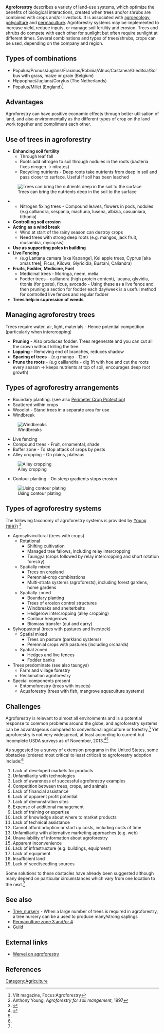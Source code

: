 '''Agroforestry''' describes a variety of land-use systems, which optimize the benefits of biological interactions, created when trees and/or shrubs are combined with crops and/or livestock. It is associated with [[agroecology]], [[polyculture]] and [[permaculture]]. Agroforestry systems may be implemented to increase yield, reduce inputs, or manage soil fertility and erosion. Trees and shrubs do compete with each other for sunlight but often require sunlight at different times. Several combinations and types of trees/shrubs, crops can be used, depending on the company and region.

==Types of combinations==
* Populus/Prunus/Juglans/Fraxinus/Robinia/Alnus/Castanea/Gleditsia/Sorbus with grass, maize or grain (Belgium)
* Hippophae/Juglans/Corylus (The Netherlands)
* Populus/Millet (England)<ref>Vilt magazine, Focus:Agroforestry</ref>

==Advantages==
Agroforestry can have positive economic effects through better utilisation of land, and also environmentally as the different types of crop on the land work together and compliment each other.

== Use of trees in agroforestry ==
* '''Enhancing soil fertility''' 
** Through leaf fall
** Roots add nitrogen to soil through nodules in the roots (bacteria fixes nirogen -> nitrates)
** Recycling nutrients - Deep roots take nutrients from deep in soil and pass closer to surface. Useful if soil has been leached
[[Image:nutrientflow.gif |none|thumb|Trees can bring the nutrients deep in the soil to the surface]]
** Nitrogen fixing trees - Compound leaves, flowers in pods, nodules (e.g calliandra, sespania, machuna, lusena, albizia, casuaniara, tithonia)
* '''Controlling soil erosion'''
* '''Acting as a wind break'''
** Wind at start of the rainy season can destroy crops
** Need trees with strong deep roots (e.g. mangos, jack fruit, musambia, mysopsis)
* '''Use as supporting poles in building'''
* '''Live Fencing''' 
** (e.g Lantana camara [aka Kapange], Kei apple trees, Cyprus [aka xmas tree], Ficus, Kilowa, Glyricidia, Bustani, Caliandra)
* '''Fruits, Fodder, Medicine, Fuel'''
** Medicinal trees - Moringa, neem, melia
** Fodder trees - calliandra (high protein content), lucana, glyvidia, titonia (for goats), ficus, avocado - Using these as a live fence and then pruning a section for fodder each day/week is a useful method for controlled live fences and regular fodder
* '''Trees help in supression of weeds'''

== Managing agroforestry trees ==
Trees require water, air, light, materials - Hence potential competition (particularly when intercropping)
* '''Pruning''' - Also produces fodder. Trees regenerate and you can cut all the crown without killing the tree 
* '''Lopping''' - Removing end of branches, reduces shadow
* '''Spacing of trees''' - (e.g mango - 12m)
* '''Prune the roots''' - (e.g calliandria - dig 1ft with hoe and cut the roots every season -> keeps nutrients at top of soil, encourages deep root growth)

== Types of agroforestry arrangements ==
* Boundary planting. (see also [[Perimeter Crop Protection]])
* Scattered within crops
* Woodlot - Stand trees in a separate area for use
* Windbreak
[[Image:windbreak.gif |none|thumb|Windbreaks]]
* Live fencing
* Compound trees - Fruit, ornamental, shade
* Buffer zone - To stop attack of crops by pests
* Alley cropping - On plains, plateaus
[[Image:alleycropping.gif |none|thumb|Alley cropping]]
* Contour planting - On steep gradients stops erosion
[[Image:contourplanting.gif |none|thumb|Using contour plating]]

== Types of agroforestry systems ==

The following taxonomy of agroforestry systems is provided by [[Agroforestry for soil management‎|Young (1997)]] <ref>Anthony Young, ''Agroforestry for soil mangement'', 1997</ref>

* Agrosylivicultural (trees with crops)
** Rotational
*** Shifting cultivation 
*** Managed tree fallows, including relay intercropping 
*** Taungya (crops followed by relay intercropping and short rotation forestry) 
** Spatially mixed
*** Trees on cropland 
*** Perennial-crop combinations 
*** Multi-strata systems (agroforests), including forest gardens, home gardens 
** Spatially zoned
*** Boundary planting 
*** Trees of erosion control structures 
*** Windbreaks and shelterbelts 
*** Hedgerow intercropping (alley cropping) 
*** Contour hedgerows 
*** Biomass transfer (cut and carry) 
* Sylvopastoral (trees with pastures and livestock)
** Spatial mixed
*** Trees on pasture (parkland systems) 
*** Perennial crops with pastures (including orchards) 
** Spatial zoned
*** Hedges and live fences 
*** Fodder banks 
* Trees predominate (see also taungya)
** Farm and village forestry 
** Reclamation agroforestry 
* Special components present
** Entomoforestry (trees with insects) 
** Aquaforestry (trees with fish, mangrove aquaculture systems) 

== Challenges ==

Agroforestry is relevant to almost all environments and is a potential response to common problems around the globe, and agroforestry systems can be advantageous compared to conventional agriculture or forestry.<ref name="USDA Agroforestry FAQ">{{cite web|title=Agroforestry Frequently Asked Questions|url=http://www.usda.gov/wps/portal/usda/usdahome?contentidonly=true&contentid=agroforestry-faqs.html|publisher=United States Department of Agriculture|accessdate=19 February 2014}}</ref> Yet agroforestry is not very widespread, at least according to current but incomplete USDA surveys as of November, 2013.<ref name="Jacobson and Kar, 2013">{{cite journal|last=Jacobson|first=Michael|author2=Shiba Kar|title=Extent of Agroforestry Extension Programs in the United States|journal=Journal of Extension|date=August 2013|volume=51|issue=Number 4|url=http://www.joe.org/joe/2013august/rb4.php|accessdate=19 February 2014}}</ref><ref name="USDA Agroforestry FAQ" />

As suggested by a survey of extension programs in the United States, some obstacles (ordered most critical to least critical) to agroforestry adoption include:<ref name="Jacobson and Kar, 2013" />
# Lack of developed markets for products
# Unfamiliarity with technologies
# Lack of awareness of successful agroforestry examples
# Competition between trees, crops, and animals
# Lack of financial assistance
# Lack of apparent profit potential
# Lack of demonstration sites
# Expense of additional management
# Lack of training or expertise
# Lack of knowledge about where to market products
# Lack of technical assistance
# Cannot afford adoption or start up costs, including costs of time
# Unfamiliarity with alternative marketing approaches (e.g. web)
# Unavailability of information about agroforestry
# Apparent inconvenience
# Lack of infrastructure (e.g. buildings, equipment)
# Lack of equipment
# Insufficient land
# Lack of seed/seedling sources

Some solutions to these obstacles have already been suggested although many depend on particular circumstances which vary from one location to the next.<ref name="Jacobson and Kar, 2013" />

== See also ==
* [[Tree_nursery]] - When a large number of trees is required in agroforestry, a tree nursery can be a used to produce many/strong saplings
* [[Original_environment_rehabilitation_manual_2.3|Permaculture zone 3 and/or 4]]
* [[Guild]]

==External links==
*[http://www.wervel.be/agroforestry-themas-92/boomsoorten-themas-332 Wervel on agroforestry]

== References ==
<references/>

{{PermacultureInfo|Agroforestry}}
{{attrib_Wikipedia|Agroforestry}}

[[Category:Agriculture]]